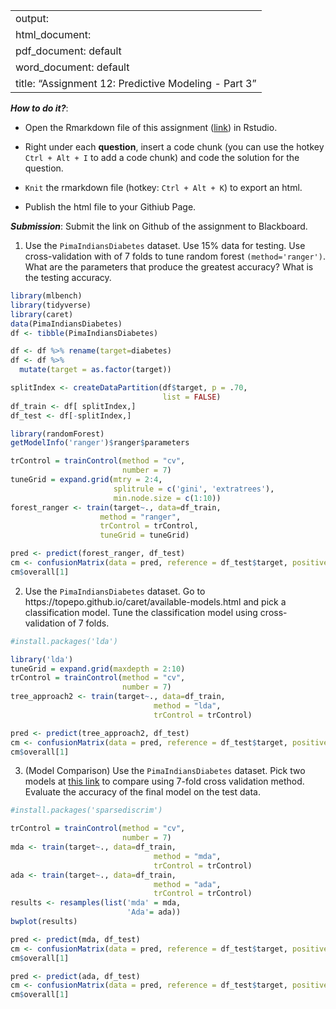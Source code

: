 
---
output: 
  html_document:
  pdf_document: default
  word_document: default
title: "Assignment 12: Predictive Modeling - Part 3"
---

***How to do it?***: 

- Open the Rmarkdown file of this assignment ([link](assignment12.Rmd)) in Rstudio. 

- Right under each **question**, insert  a code chunk (you can use the hotkey `Ctrl + Alt + I` to add a code chunk) and code the solution for the question. 

- `Knit` the rmarkdown file (hotkey: `Ctrl + Alt + K`) to export an html.  

-  Publish the html file to your Githiub Page. 

***Submission***: Submit the link on Github of the assignment to Blackboard.

1. Use the `PimaIndiansDiabetes` dataset. Use 15% data for testing. Use cross-validation with of 7 folds to tune random forest `(method='ranger')`.  What are the parameters that produce the greatest accuracy? What is the testing accuracy. 

```r
library(mlbench)
library(tidyverse)
library(caret)
data(PimaIndiansDiabetes)
df <- tibble(PimaIndiansDiabetes)
```

```r
df <- df %>% rename(target=diabetes)
df <- df %>%
  mutate(target = as.factor(target))
```

```r
splitIndex <- createDataPartition(df$target, p = .70, 
                                  list = FALSE)
df_train <- df[ splitIndex,]
df_test <- df[-splitIndex,]
```

```r
library(randomForest)
getModelInfo('ranger')$ranger$parameters
```

```r
trControl = trainControl(method = "cv",
                         number = 7)
tuneGrid = expand.grid(mtry = 2:4,
                       splitrule = c('gini', 'extratrees'),
                       min.node.size = c(1:10))
forest_ranger <- train(target~., data=df_train, 
                    method = "ranger", 
                    trControl = trControl,
                    tuneGrid = tuneGrid)
```

```r
pred <- predict(forest_ranger, df_test)
cm <- confusionMatrix(data = pred, reference = df_test$target, positive = "pos")
cm$overall[1]
```


2. Use the `PimaIndiansDiabetes` dataset. Go to https://topepo.github.io/caret/available-models.html and pick a classification model.  Tune the classification model using cross-validation of 7 folds. 
```r
#install.packages('lda')
```


```r
library('lda')
tuneGrid = expand.grid(maxdepth = 2:10)
trControl = trainControl(method = "cv",
                         number = 7)
tree_approach2 <- train(target~., data=df_train, 
                                method = "lda", 
                                trControl = trControl)
```
```r
pred <- predict(tree_approach2, df_test)
cm <- confusionMatrix(data = pred, reference = df_test$target, positive = "pos")
cm$overall[1]
```


3. (Model Comparison) Use the `PimaIndiansDiabetes` dataset. Pick two models at [this link](https://topepo.github.io/caret/available-models.html) to compare using 7-fold cross validation method. Evaluate the accuracy of the final model on the test data. 

```r
#install.packages('sparsediscrim')
```


```r
trControl = trainControl(method = "cv",
                         number = 7)
mda <- train(target~., data=df_train, 
                                method = "mda", 
                                trControl = trControl)
ada <- train(target~., data=df_train, 
                                method = "ada", 
                                trControl = trControl)
results <- resamples(list('mda' = mda,
                          'Ada'= ada))
bwplot(results)
```

```r
pred <- predict(mda, df_test)
cm <- confusionMatrix(data = pred, reference = df_test$target, positive = "pos")
cm$overall[1]
```

```r
pred <- predict(ada, df_test)
cm <- confusionMatrix(data = pred, reference = df_test$target, positive = "pos")
cm$overall[1]
```





